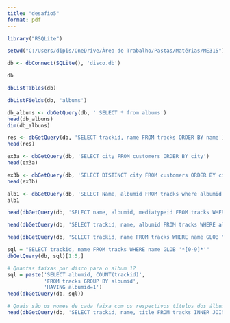 ---
title: "desafio5"
format: pdf
---

```{r}
library("RSQLite")
```

```{r}
setwd("C:/Users/dipis/OneDrive/Área de Trabalho/Pastas/Matérias/ME315")
```

```{r}
db <- dbConnect(SQLite(), 'disco.db')
```

```{r}
db
```

```{r}
dbListTables(db)

```

```{r}
dbListFields(db, 'albums')

```

```{r}
db_albuns <- dbGetQuery(db, ' SELECT * from albums')
head(db_albuns)
dim(db_albuns)
```

```{r}
res <- dbGetQuery(db, 'SELECT trackid, name FROM tracks ORDER BY name')
head(res)
```

```{r}
ex3a <- dbGetQuery(db, 'SELECT city FROM customers ORDER BY city')
head(ex3a)
```

```{r}
ex3b <- dbGetQuery(db, 'SELECT DISTINCT city FROM customers ORDER BY city')
head(ex3b)
```

```{r}
alb1 <- dbGetQuery(db, 'SELECT Name, albumid FROM tracks where albumid = 1')
alb1
```

```{r}

head(dbGetQuery(db, 'SELECT name, albumid, mediatypeid FROM tracks WHERE mediatypeid IN (1,2) ORDER BY name LIMIT 5'))

```

```{r}

head(dbGetQuery(db, 'SELECT trackid, name, albumid FROM tracks WHERE albumid IN (SELECT albumid FROM albums WHERE artistid == 12) LIMIT 5'))

```

```{r}

head(dbGetQuery(db, 'SELECT trackid, name FROM tracks WHERE name GLOB "?ere*"'))

```

```{r}
sql = "SELECT trackid, name FROM tracks WHERE name GLOB '*[0-9]*'"
dbGetQuery(db, sql)[1:5,]
```

```{r}
# Quantas faixas por disco para o album 1?
sql = paste('SELECT albumid, COUNT(trackid)',
            'FROM tracks GROUP BY albumid',
            'HAVING albumid=1')
head(dbGetQuery(db, sql)) 
```

```{r}
# Quais são os nomes de cada faixa com os respectivos títulos dos álbums?
head(dbGetQuery(db, 'SELECT trackid, name, title FROM tracks INNER JOIN albums ON albums.albumid = tracks.albumid'))

```
